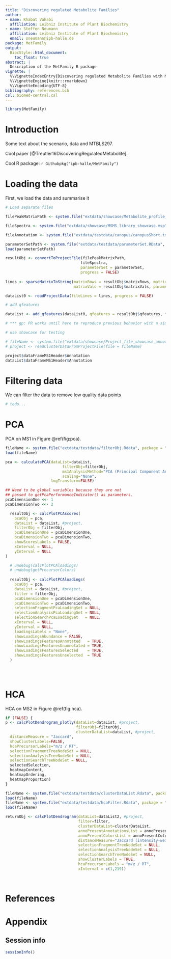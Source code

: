 ```yaml
---
title: "Discovering regulated Metabolite Families"
author:
- name: Khabat Vahabi
  affiliation: Leibniz Institute of Plant Biochemistry
- name: Steffen Neumann
  affiliation: Leibniz Institute of Plant Biochemistry
  email: sneumann@ipb-halle.de
package: MetFamily
output:
  BiocStyle::html_document:
    toc_float: true
abstract: |
  Description of the MetFamily R package
vignette: |
  %\VignetteIndexEntry{Discovering regulated Metabolite Families with MetFamily}
  %\VignetteEngine{knitr::rmarkdown}
  %\VignetteEncoding{UTF-8}
bibliography: references.bib
csl: biomed-central.csl
---
```


```r
library(MetFamily)
```

# Introduction

Some text about the scenario, data and MTBLS297.

Cool paper [@Treutler16DiscoveringRegulatedMetabolite].
 
Cool R package: `r Githubpkg("ipb-halle/MetFamily")`



# Loading the data

First, we load the data and summarise it

```r

# Load separate files

filePeakMatrixPath <- system.file("extdata/showcase/Metabolite_profile_showcase.txt", package = "MetFamily")

fileSpectra <- system.file("extdata/showcase/MSMS_library_showcase.msp", package = "MetFamily")

fileAnnotation <- system.file("extdata/testdata/canopus/canopusShort.txt", package = "MetFamily")

parameterSetPath <- system.file("extdata/testdata/parameterSet.RData",  package = "MetFamily" )
load(parameterSetPath)

resultObj <- convertToProjectFile(filePeakMatrixPath, 
                                 fileSpectra,
                                 parameterSet = parameterSet, 
                                 progress = FALSE)
  
lines <- sparseMatrixToString(matrixRows = resultObj$matrixRows, matrixCols = resultObj$matrixCols,
                              matrixVals = resultObj$matrixVals, parameterSet = parameterSet)

dataList0 <- readProjectData(fileLines = lines, progress = FALSE)


```

```r
# add qfeatures

dataList <- add_qfeatures(dataList0, qfeatures = resultObj$qfeatures, fileAnnotation)

# *** gp: PR works until here to reproduce previous behavior with a simpler workflow


```

```r

# use showcase for testing

# fileName <- system.file("extdata/showcase/Project_file_showcase_annotated.csv.gz", package = "MetFamily")
# project <- readClusterDataFromProjectFile(file = fileName)

project$dataFrameMS1Header$Annotation
dataList$dataFrameMS1Header$Annotation


```


# Filtering data

We can filter the data to remove low quality data points

```r

# todo...

```


# PCA

PCA on MS1 in Figure \@ref(fig:pca). 

```r
fileName <- system.file("extdata/testdata/filterObj.Rdata", package = "MetFamily")
load(fileName) 

pca <- calculatePCA(dataList=dataList,
                         filterObj=filterObj, 
                         ms1AnalysisMethod="PCA (Principal Component Analysis)", 
                         scaling="None", 
                    logTransform=FALSE)

## Need to be global variables because they are not 
## passed to getPcaPerformanceIndicator() as parameters. 
pcaDimensionOne <<- 1
pcaDimensionTwo <<- 2

  resultObj <- calcPlotPCAscores(
    pcaObj = pca, 
    dataList = dataList, #project, 
    filterObj = filterObj,
    pcaDimensionOne = pcaDimensionOne, 
    pcaDimensionTwo = pcaDimensionTwo, 
    showScoresLabels = FALSE, 
    xInterval = NULL, 
    yInterval = NULL
)

  # undebug(calcPlotPCAloadings)
  # undebug(getPrecursorColors)
  
  resultObj <- calcPlotPCAloadings(
    pcaObj = pca, 
    dataList = dataList, #project, 
    filter = filterObj, 
    pcaDimensionOne = pcaDimensionOne, 
    pcaDimensionTwo = pcaDimensionTwo, 
    selectionFragmentPcaLoadingSet = NULL,
    selectionAnalysisPcaLoadingSet = NULL,
    selectionSearchPcaLoadingSet   = NULL,
    xInterval = NULL, 
    yInterval = NULL,
    loadingsLabels = "None", 
    showLoadingsAbundance = FALSE, 
    showLoadingsFeaturesAnnotated   = TRUE,
    showLoadingsFeaturesUnannotated = TRUE,
    showLoadingsFeaturesSelected    = TRUE,
    showLoadingsFeaturesUnselected  = TRUE
  )

    
    
```

# HCA

HCA on MS2 in Figure \@ref(fig:hca). 

```r

if (FALSE) {
p <- calcPlotDendrogram_plotly(dataList=dataList, #project, 
                               filterObj=filterObj, 
                               clusterDataList=dataList, #project, 
  distanceMeasure = "Jaccard", 
  showClusterLabels=FALSE, 
  hcaPrecursorLabels="m/z / RT", 
  selectionFragmentTreeNodeSet = NULL, 
  selectionAnalysisTreeNodeSet = NULL, 
  selectionSearchTreeNodeSet = NULL, 
  selectedSelection, 
  heatmapContent, 
  heatmapOrdering, 
  heatmapProportion)
}

fileName <- system.file("extdata/testdata/clusterDataList.Rdata", package = "MetFamily")
load(fileName) 
fileName <- system.file("extdata/testdata/hcaFilter.Rdata", package = "MetFamily")
load(fileName) 

returnObj <- calcPlotDendrogram(dataList=dataList2, #project, 
                                filter=filter, 
                                clusterDataList=clusterDataList, 
                                annoPresentAnnotationsList = annoPresentAnnotationsList ,
                                annoPresentColorsList = annoPresentColorsList,
                                distanceMeasure="Jaccard (intensity-weighted)", 
                                selectionFragmentTreeNodeSet = NULL, 
                                selectionAnalysisTreeNodeSet = NULL, 
                                selectionSearchTreeNodeSet = NULL, 
                                showClusterLabels = TRUE, 
                                hcaPrecursorLabels = "m/z / RT", 
                                xInterval = c(1,219))

  
```

# References {.unnumbered}

<div id="refs"></div>

# Appendix {.unnumbered}

## Session info

```r
sessionInfo()
```

